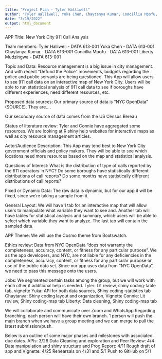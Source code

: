 ```yaml
---
title: "Project Plan - Tyler Halliwell"
author: "Tyler Halliwell, Yuka Chen, Chaytanya Kumar, Concillia Mpofu, Liberty Mudzingwa"
date: "3/19/2022"
output: html_document
---
```


APP Title: New York City 911 Call Analysis

Team members:
Tyler Halliwell - DATA 613-001
Yuka Chen - DATA 613-001
Chaytanya Kumar - DATA 613-001
Concillia Mpofu - DATA 613-001
Liberty Mudzingwa - DATA 613-001

Topic and Data: Resource management is a big issue in city management. And with recent "Defund the Police" movements, budgets regarding the police and public servants are being questioned. This App will allow users to see 911 call data on an interactive map of New York City. Users will be able to run statistical analysis of 911 call data to see if boroughs have different experiences, need different resources, etc. 

Proposed data sources: Our primary source of data is "NYC OpenData" (SOURCE). They are....

Our secondary source of data comes from the US Census Bereau

Status of literature review: 
Tyler and Connie have aggregated some resources. We are looking at R shiny help websites for interactive maps as well as city resource management articles. 

Actor/Audience Description: 
This App may tend best to New York City government officials and policy makers. They will be able to see which locations need more resources based on the map and statistical analysis.

Questions of Interest:
What is the distribution of type of calls reported by the 911 operators in NYC?
Do some boroughs have statistically different distributions of call reports?
Do some months have statistically different distributions of call reports?

Fixed or Dynamic Data:
The raw data is dynamic, but for our app it will be fixed, since we're taking a sample from it.

General Layout:
We will have 1 tab for an interactive map that will allow users to manipulate what variable they want to see and.
Another tab will have tables for statistical analysis and summary, which users will be able to select which variable they want to analyze. The last tab will contain the sampled data.

APP Theme: We will use the Cosmo theme from Bootswatch.

Ethics review:
Data from NYC OpenData "does not warranty the completeness, accuracy, content, or fitness for any particular purpose". We as the app developers, and NYC,  are not liable for any deficiencies in the completeness, accuracy, content, or fitness for any particular purpose or use of the public data set. Since our app uses data from "NYC OpenData", we need to pass this message onto the users. 

Jobs:
We segmented certain tasks among the group, but we will work with each other if additional help is needed.
Tyler: Lit review, shiny coding-table tab, vignette
Yuka: API for both data sources, Shiny coding-statistics tab
Chaytanya: Shiny coding layout and organization, Vignette
Connie: Lit review, Shiny coding-map tab
Liberty: Data cleaning, Shiny coding-map tab

We will collaborate and communicate over Zoom and WhatsApp.Regarding branching, each person will have their own branch. 1 person will push the main branch when we have a group meeting and we can merge to pull the latest submission/push.

Below is an outline of some major phases and milestones with associated due dates.
APIs: 3/28
Data Cleaning and exploration and Peer Review: 4/4
Data manipulation and shiny structure and Prog Report: 4/11
Rough draft of app and Vignette: 4/25
Rehearsals on 4/31 and 5/1
Push to GitHub on 5/1
